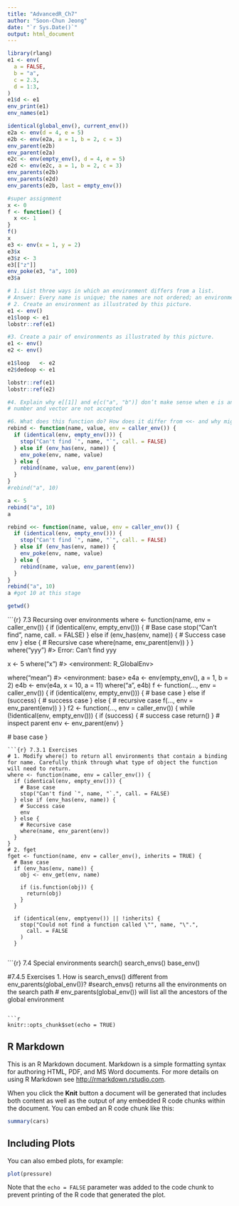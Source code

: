 ```yaml
---
title: "AdvancedR_Ch7"
author: "Soon-Chun Jeong"
date: "`r Sys.Date()`"
output: html_document
---
```

```r
library(rlang)
e1 <- env(
  a = FALSE,
  b = "a",
  c = 2.3,
  d = 1:3,
)
e1$d <- e1
env_print(e1)
env_names(e1)

identical(global_env(), current_env())
e2a <- env(d = 4, e = 5)
e2b <- env(e2a, a = 1, b = 2, c = 3)
env_parent(e2b)
env_parent(e2a)
e2c <- env(empty_env(), d = 4, e = 5)
e2d <- env(e2c, a = 1, b = 2, c = 3)
env_parents(e2b)
env_parents(e2d)
env_parents(e2b, last = empty_env())

#super assignment
x <- 0
f <- function() {
  x <<- 1
}
f()
x
e3 <- env(x = 1, y = 2)
e3$x
e3$z <- 3
e3[["z"]]
env_poke(e3, "a", 100)
e3$a
```
```r
# 1. List three ways in which an environment differs from a list.
# Answer: Every name is unique; the names are not ordered; an environment has a parent
# 2. Create an environment as illustrated by this picture.
e1 <- env()
e1$loop <- e1
lobstr::ref(e1)

#3. Create a pair of environments as illustrated by this picture.
e1 <- env()
e2 <- env()

e1$loop   <- e2
e2$dedoop <- e1

lobstr::ref(e1)
lobstr::ref(e2)

#4. Explain why e[[1]] and e[c("a", "b")] don’t make sense when e is an environment.
# number and vector are not accepted

#6. What does this function do? How does it differ from <<- and why might you prefer it?
rebind <- function(name, value, env = caller_env()) {
  if (identical(env, empty_env())) {
    stop("Can't find `", name, "`", call. = FALSE)
  } else if (env_has(env, name)) {
    env_poke(env, name, value)
  } else {
    rebind(name, value, env_parent(env))
  }
}
#rebind("a", 10)

a <- 5
rebind("a", 10)
a

rebind <<- function(name, value, env = caller_env()) {
  if (identical(env, empty_env())) {
    stop("Can't find `", name, "`", call. = FALSE)
  } else if (env_has(env, name)) {
    env_poke(env, name, value)
  } else {
    rebind(name, value, env_parent(env))
  }
}
rebind("a", 10)
a #got 10 at this stage

getwd()

```

```{r} 7.3 Recursing over environments
where <- function(name, env = caller_env()) {
  if (identical(env, empty_env())) {
    # Base case
    stop("Can't find ", name, call. = FALSE)
  } else if (env_has(env, name)) {
    # Success case
    env
  } else {
    # Recursive case
    where(name, env_parent(env))
  }
}
where("yyy")
#> Error: Can't find yyy

x <- 5
where("x")
#> <environment: R_GlobalEnv>

where("mean")
#> <environment: base>
e4a <- env(empty_env(), a = 1, b = 2)
e4b <- env(e4a, x = 10, a = 11)
where("a", e4b)
f <- function(..., env = caller_env()) {
  if (identical(env, empty_env())) {
    # base case
  } else if (success) {
    # success case
  } else {
    # recursive case
    f(..., env = env_parent(env))
  }
}
f2 <- function(..., env = caller_env()) {
  while (!identical(env, empty_env())) {
    if (success) {
      # success case
      return()
    }
    # inspect parent
    env <- env_parent(env)
  }

  # base case
}
```
```{r} 7.3.1 Exercises
# 1. Modify where() to return all environments that contain a binding for name. Carefully think through what type of object the function will need to return.
where <- function(name, env = caller_env()) {
  if (identical(env, empty_env())) {
    # Base case
    stop("Can't find `", name, "`.", call. = FALSE)
  } else if (env_has(env, name)) {
    # Success case
    env
  } else {
    # Recursive case
    where(name, env_parent(env))
  }
}
# 2. fget
fget <- function(name, env = caller_env(), inherits = TRUE) {
  # Base case
  if (env_has(env, name)) {
    obj <- env_get(env, name)

    if (is.function(obj)) {
      return(obj)
    }
  }

  if (identical(env, emptyenv()) || !inherits) {
    stop("Could not find a function called \"", name, "\".",
      call. = FALSE
    )
  }
  
```
```{r} 7.4 Special environments
search()
search_envs()
base_env()

#7.4.5 Exercises
1. How is search_envs() different from env_parents(global_env())?
#search_envs() returns all the environments on the search path
# env_parents(global_env()) will list all the ancestors of the global environment


```

```r
knitr::opts_chunk$set(echo = TRUE)
```

## R Markdown

This is an R Markdown document. Markdown is a simple formatting syntax for authoring HTML, PDF, and MS Word documents. For more details on using R Markdown see <http://rmarkdown.rstudio.com>.

When you click the **Knit** button a document will be generated that includes both content as well as the output of any embedded R code chunks within the document. You can embed an R code chunk like this:

```r
summary(cars)
```

## Including Plots

You can also embed plots, for example:

```r
plot(pressure)
```

Note that the `echo = FALSE` parameter was added to the code chunk to prevent printing of the R code that generated the plot.
